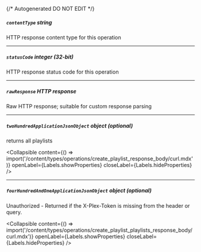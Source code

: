 {/* Autogenerated DO NOT EDIT  */}

##### `contentType` _string_
HTTP response content type for this operation

---
##### `statusCode` _integer (32-bit)_
HTTP response status code for this operation

---
##### `rawResponse` _HTTP response_
Raw HTTP response; suitable for custom response parsing

---
##### `twoHundredApplicationJsonObject` _object (optional)_
returns all playlists

<Collapsible content={() => import('/content/types/operations/create_playlist_response_body/curl.mdx')} openLabel={Labels.showProperties} closeLabel={Labels.hideProperties} />


---
##### `fourHundredAndOneApplicationJsonObject` _object (optional)_
Unauthorized \- Returned if the X\-Plex\-Token is missing from the header or query.

<Collapsible content={() => import('/content/types/operations/create_playlist_playlists_response_body/curl.mdx')} openLabel={Labels.showProperties} closeLabel={Labels.hideProperties} />




